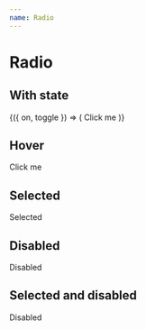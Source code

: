 ```yaml
---
name: Radio
---
```



# Radio

## With state

<Playground>
  <Toggle>
    {({ on, toggle }) => (
      <Radio selected={on} onSelect={toggle}>
        Click me
      </Radio>
    )}
  </Toggle>
</Playground>

## Hover

<Playground>
  <Radio hover>Click me</Radio>
</Playground>

## Selected

<Playground>
  <Radio selected>Selected</Radio>
</Playground>

## Disabled

<Playground>
  <Radio disabled>Disabled</Radio>
</Playground>

## Selected and disabled

<Playground>
  <Radio selected disabled>
    Disabled
  </Radio>
</Playground>

